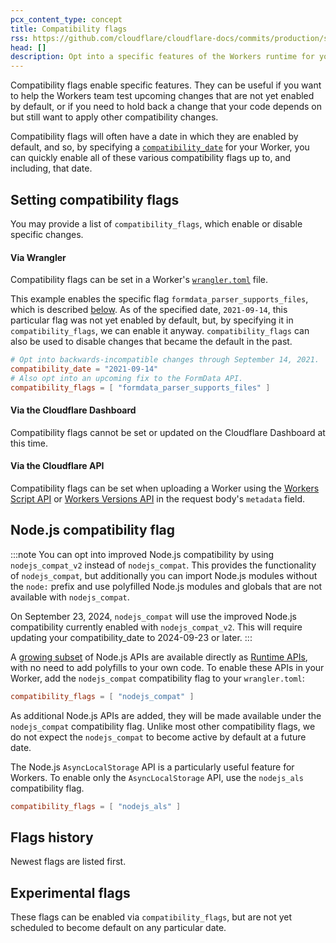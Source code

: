 ```yaml
---
pcx_content_type: concept
title: Compatibility flags
rss: https://github.com/cloudflare/cloudflare-docs/commits/production/src/content/compatibility-flags.atom
head: []
description: Opt into a specific features of the Workers runtime for your Workers project.
---
```



Compatibility flags enable specific features. They can be useful if you want to help the Workers team test upcoming changes that are not yet enabled by default, or if you need to hold back a change that your code depends on but still want to apply other compatibility changes.

Compatibility flags will often have a date in which they are enabled by default, and so, by specifying a [`compatibility_date`](/workers/configuration/compatibility-dates) for your Worker, you can quickly enable all of these various compatibility flags up to, and including, that date.

## Setting compatibility flags

You may provide a list of `compatibility_flags`, which enable or disable specific changes.

#### Via Wrangler

Compatibility flags can be set in a Worker's [`wrangler.toml`](/workers/wrangler/configuration/) file.

This example enables the specific flag `formdata_parser_supports_files`, which is described [below](/workers/configuration/compatibility-flags/#formdata-parsing-supports-file). As of the specified date, `2021-09-14`, this particular flag was not yet enabled by default, but, by specifying it in `compatibility_flags`, we can enable it anyway. `compatibility_flags` can also be used to disable changes that became the default in the past.

```toml
# Opt into backwards-incompatible changes through September 14, 2021.
compatibility_date = "2021-09-14"
# Also opt into an upcoming fix to the FormData API.
compatibility_flags = [ "formdata_parser_supports_files" ]
```

#### Via the Cloudflare Dashboard

Compatibility flags cannot be set or updated on the Cloudflare Dashboard at this time.

#### Via the Cloudflare API

Compatibility flags can be set when uploading a Worker using the [Workers Script API](/api/operations/worker-script-upload-worker-module) or [Workers Versions API](/api/operations/worker-versions-upload-version#request-body) in the request body's `metadata` field.

## Node.js compatibility flag

:::note
You can opt into improved Node.js compatibility by using `nodejs_compat_v2` instead of `nodejs_compat`. This provides the functionality of `nodejs_compat`, but
additionally you can import Node.js modules without the `node:` prefix and use polyfilled Node.js modules and globals that are not available with `nodejs_compat`.

On September 23, 2024, `nodejs_compat` will use the improved Node.js compatibility currently enabled with `nodejs_compat_v2`. This will require updating your
compatibility_date to 2024-09-23 or later.
:::

A [growing subset](/workers/runtime-apis/nodejs/) of Node.js APIs are available directly as [Runtime APIs](/workers/runtime-apis/nodejs), with no need to add polyfills to your own code. To enable these APIs in your Worker, add the `nodejs_compat` compatibility flag to your `wrangler.toml`:

```toml title="wrangler.toml"
compatibility_flags = [ "nodejs_compat" ]
```

As additional Node.js APIs are added, they will be made available under the `nodejs_compat` compatibility flag. Unlike most other compatibility flags, we do not expect the `nodejs_compat` to become active by default at a future date.

The Node.js `AsyncLocalStorage` API is a particularly useful feature for Workers. To enable only the `AsyncLocalStorage` API, use the `nodejs_als` compatibility flag.

```toml title="wrangler.toml"
compatibility_flags = [ "nodejs_als" ]
```

## Flags history

Newest flags are listed first.

<CompatibilityFlags />

## Experimental flags

These flags can be enabled via `compatibility_flags`, but are not yet scheduled to become default on any particular date.

<CompatibilityFlags experimental />
